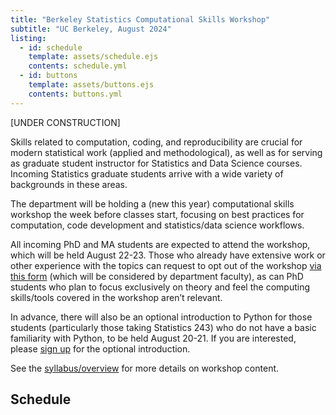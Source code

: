 ```yaml
---
title: "Berkeley Statistics Computational Skills Workshop"
subtitle: "UC Berkeley, August 2024"
listing:
  - id: schedule
    template: assets/schedule.ejs
    contents: schedule.yml
  - id: buttons
    template: assets/buttons.ejs
    contents: buttons.yml
---
```


::: {#buttons}
:::


[UNDER CONSTRUCTION]

Skills related to computation, coding, and reproducibility are crucial for modern statistical work (applied and methodological), as well as for serving as graduate student instructor for Statistics and Data Science courses. Incoming Statistics graduate students arrive with a wide variety of backgrounds in these areas.

The department will be holding a (new this year) computational skills workshop the week before classes start, focusing on best practices for computation, code development and statistics/data science workflows.

All incoming PhD and MA students are expected to attend the workshop, which will be held August 22-23. Those who already have extensive work or other experience with the topics can request to opt out of the workshop [via this form](TBD) (which will be considered by department faculty), as can PhD students who plan to focus exclusively on theory and feel the computing skills/tools covered in the workshop aren't relevant.

In advance, there will also be an optional introduction to Python for those students (particularly those taking Statistics 243) who do not have a basic familiarity with Python, to be held August 20-21. If you are interested, please [sign up](TBD) for the optional introduction.

See the [syllabus/overview](syllabus.html) for more details on workshop content.


## Schedule

::: {#schedule}
:::

